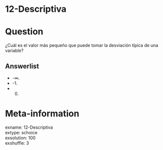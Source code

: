 # 12-Descriptiva

Question
========

¿Cuál es el valor más pequeño que puede tomar la desviación típica de una variable?

Answerlist
----------
* -∞.
* -1.
* 0.

Meta-information
================
exname: 12-Descriptiva  
extype: schoice  
exsolution: 100  
exshuffle: 3  